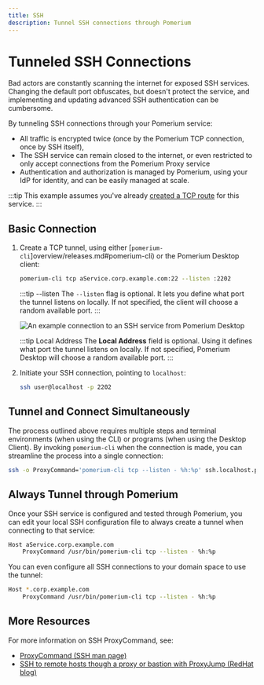 ```yaml
---
title: SSH
description: Tunnel SSH connections through Pomerium
---
```



# Tunneled SSH Connections

Bad actors are constantly scanning the internet for exposed SSH services. Changing the default port obfuscates, but doesn't protect the service, and implementing and updating advanced SSH authentication can be cumbersome.

By tunneling SSH connections through your Pomerium service:

 - All traffic is encrypted twice (once by the Pomerium TCP connection, once by SSH itself),
 - The SSH service can remain closed to the internet, or even restricted to only accept connections from the Pomerium Proxy service
 - Authentication and authorization is managed by Pomerium, using your IdP for identity, and can be easily managed at scale.

:::tip
This example assumes you've already [created a TCP route](/tcp#configure-routes) for this service.
:::

 ## Basic Connection

 1. Create a TCP tunnel, using either [`pomerium-cli`]overview/releases.md#pomerium-cli) or the Pomerium Desktop client:

    <Tabs>
    <TabItem value="pomerium-cli" label="pomerium-cli">

    ```bash
    pomerium-cli tcp aService.corp.example.com:22 --listen :2202
    ```

    :::tip --listen
    The `--listen` flag is optional. It lets you define what port the tunnel listens on locally. If not specified, the client will choose a random available port.
    :::

    </TabItem>
    <TabItem value="Pomerium Desktop" label="Pomerium Desktop">

    ![An example connection to an SSH service from Pomerium Desktop](img/desktop/example-ssh-connection.png)

    :::tip Local Address
    The **Local Address** field is optional. Using it defines what port the tunnel listens on locally. If not specified, Pomerium Desktop will choose a random available port.
    :::

    </TabItem>
    </Tabs>

1. Initiate your SSH connection, pointing to `localhost`:

    ```bash
    ssh user@localhost -p 2202
    ```

## Tunnel and Connect Simultaneously

The process outlined above requires multiple steps and terminal environments (when using the CLI) or programs (when using the Desktop Client). By invoking `pomerium-cli` when the connection is made, you can streamline the process into a single connection:

```bash
ssh -o ProxyCommand='pomerium-cli tcp --listen - %h:%p' ssh.localhost.pomerium.io
```

## Always Tunnel through Pomerium

Once your SSH service is configured and tested through Pomerium, you can edit your local SSH configuration file to always create a tunnel when connecting to that service:

```bash
Host aService.corp.example.com
    ProxyCommand /usr/bin/pomerium-cli tcp --listen - %h:%p
```

You can even configure all SSH connections to your domain space to use the tunnel:

```bash
Host *.corp.example.com
    ProxyCommand /usr/bin/pomerium-cli tcp --listen - %h:%p
```

## More Resources

For more information on SSH ProxyCommand, see:

- [ProxyCommand (SSH man page)](https://man.openbsd.org/ssh_config.5#ProxyCommand)
- [SSH to remote hosts though a proxy or bastion with ProxyJump (RedHat blog)](https://www.redhat.com/sysadmin/ssh-proxy-bastion-proxyjump)